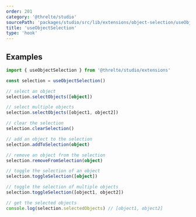 ```yaml
---
order: 201
category: '@threlte/studio'
sourcePath: 'packages/studio/src/lib/extensions/object-selection/useObjectSelection.svelte.ts'
title: 'useObjectSelection'
type: 'hook'
---
```


## Examples

```ts
import { useObjectSelection } from '@threlte/studio/extensions'

const selection = useObjectSelection()

// select an object
selection.selectObjects([object])

// select multiple objects
selection.selectObjects([object1, object2])

// clear the selection
selection.clearSelection()

// add an object to the selection
selection.addToSelection(object)

// remove an object from the selection
selection.removeFromSelection(object)

// toggle the selection of an object
selection.toggleSelection([object])

// toggle the selection of multiple objects
selection.toggleSelection([object1, object2])

// get the selected objects
console.log(selection.selectedObjects) // [object1, object2]
```
